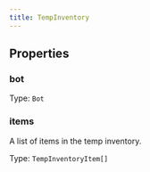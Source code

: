 ```yaml
---
title: TempInventory
---
```



## Properties
### bot




Type: `Bot`


### items <Badge text="Getter" size="small" />	


A list of items in the temp inventory.


Type: `TempInventoryItem[]`

